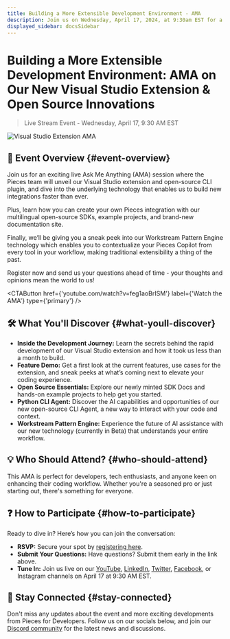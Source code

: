 ```yaml
---
title: Building a More Extensible Development Environment - AMA
description: Join us on Wednesday, April 17, 2024, at 9:30am EST for a deep dive into our new Visual Studio extension, open source CLI plugin, and much more.
displayed_sidebar: docsSidebar
---
```



# Building a More Extensible Development Environment: AMA on Our New Visual Studio Extension & Open Source Innovations

> Live Stream Event - Wednesday, April 17, 9:30 AM EST

![Visual Studio Extension AMA](/ama/visual-studio-ama.png)

## 🚀 Event Overview {#event-overview}
Join us for an exciting live Ask Me Anything (AMA) session where the Pieces team will unveil our Visual Studio extension and open-source CLI plugin, and dive into the underlying technology that enables us to build new integrations faster than ever.

Plus, learn how you can create your own Pieces integration with our multilingual open-source SDKs, example projects, and brand-new documentation site.

Finally, we’ll be giving you a sneak peek into our Workstream Pattern Engine technology which enables you to contextualize your Pieces Copilot from every tool in your workflow, making traditional extensibility a thing of the past.

Register now and send us your questions ahead of time - your thoughts and opinions mean the world to us!

<CTAButton
  href={'youtube.com/watch?v=feg1aoBrISM'}
  label={'Watch the AMA'}
  type={'primary'}
/>

## 🛠 What You'll Discover {#what-youll-discover}
- **Inside the Development Journey:** Learn the secrets behind the rapid development of our Visual Studio extension and how it took us less than a month to build.
- **Feature Demo:** Get a first look at the current features, use cases for the extension, and sneak peeks at what’s coming next to elevate your coding experience.
- **Open Source Essentials:** Explore our newly minted SDK Docs and hands-on example projects to help get you started.
- **Python CLI Agent:** Discover the AI capabilities and opportunities of our new open-source CLI Agent, a new way to interact with your code and context.
- **Workstream Pattern Engine:** Experience the future of AI assistance with our new technology (currently in Beta) that understands your entire workflow.

## 💡 Who Should Attend? {#who-should-attend}
This AMA is perfect for developers, tech enthusiasts, and anyone keen on enhancing their coding workflow. Whether you're a seasoned pro or just starting out, there's something for everyone.

## ❓ How to Participate {#how-to-participate}
Ready to dive in? Here’s how you can join the conversation:
- **RSVP:** Secure your spot by [registering here](https://getpieces.typeform.com/to/r4QUon78).
- **Submit Your Questions:** Have questions? Submit them early in the link above.
- **Tune In:** Join us live on our [YouTube](https://www.youtube.com/watch?v=feg1aoBrISM), [LinkedIn](https://www.linkedin.com/events/7183901764323061760), [Twitter](https://twitter.com/getpieces), [Facebook](https://www.facebook.com/events/387287914150946), or Instagram channels on April 17 at 9:30 AM EST.

## 📣 Stay Connected {#stay-connected}
Don't miss any updates about the event and more exciting developments from Pieces for Developers. Follow us on our socials below, and join our [Discord community](https://discord.gg/getpieces) for the latest news and discussions.

<MiniSpacer />

<SocialIcons />
